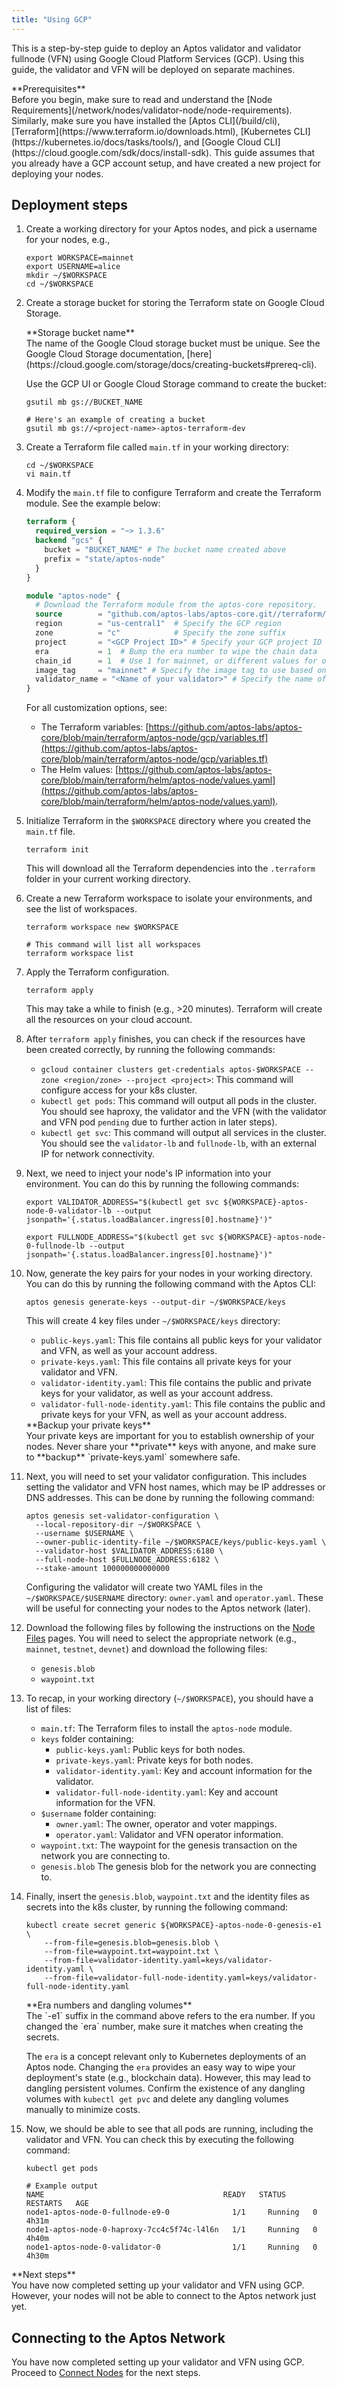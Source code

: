 ```yaml
---
title: "Using GCP"
---
```



This is a step-by-step guide to deploy an Aptos validator and validator fullnode (VFN) using Google Cloud Platform Services (GCP).
Using this guide, the validator and VFN will be deployed on separate machines.

<Aside type="caution">
  **Prerequisites** <br />
  Before you begin, make sure to read and understand the [Node Requirements](/network/nodes/validator-node/node-requirements). Similarly, make sure you have
  installed the [Aptos CLI](/build/cli),
  [Terraform](https://www.terraform.io/downloads.html),
  [Kubernetes CLI](https://kubernetes.io/docs/tasks/tools/),
  and [Google Cloud CLI](https://cloud.google.com/sdk/docs/install-sdk). This guide assumes that you already have a GCP
  account setup, and have created a new project for deploying your nodes.
</Aside>

## Deployment steps

1. Create a working directory for your Aptos nodes, and pick a username for your nodes, e.g.,

   ```shellscript filename="Terminal"
   export WORKSPACE=mainnet
   export USERNAME=alice
   mkdir ~/$WORKSPACE
   cd ~/$WORKSPACE
   ```

2. Create a storage bucket for storing the Terraform state on Google Cloud Storage.

   <Aside type="caution">
     **Storage bucket name**<br />
     The name of the Google Cloud storage bucket must be unique.
     See the Google Cloud Storage documentation, [here](https://cloud.google.com/storage/docs/creating-buckets#prereq-cli).
   </Aside>

   Use the GCP UI or Google Cloud Storage command to create the bucket:

   ```shellscript filename="Terminal"
   gsutil mb gs://BUCKET_NAME

   # Here's an example of creating a bucket
   gsutil mb gs://<project-name>-aptos-terraform-dev
   ```

3. Create a Terraform file called `main.tf` in your working directory:

   ```shellscript filename="Terminal"
   cd ~/$WORKSPACE
   vi main.tf
   ```

4. Modify the `main.tf` file to configure Terraform and create the Terraform module. See the example below:

   ```terraform filename="main.tf"
   terraform {
     required_version = "~> 1.3.6"
     backend "gcs" {
       bucket = "BUCKET_NAME" # The bucket name created above
       prefix = "state/aptos-node"
     }
   }

   module "aptos-node" {
     # Download the Terraform module from the aptos-core repository.
     source        = "github.com/aptos-labs/aptos-core.git//terraform/aptos-node/gcp"
     region        = "us-central1"  # Specify the GCP region
     zone          = "c"            # Specify the zone suffix
     project       = "<GCP Project ID>" # Specify your GCP project ID
     era           = 1  # Bump the era number to wipe the chain data
     chain_id      = 1  # Use 1 for mainnet, or different values for other networks.
     image_tag     = "mainnet" # Specify the image tag to use based on the network
     validator_name = "<Name of your validator>" # Specify the name of your validator
   }
   ```

   For all customization options, see:

   - The Terraform variables: [https://github.com/aptos-labs/aptos-core/blob/main/terraform/aptos-node/gcp/variables.tf](https://github.com/aptos-labs/aptos-core/blob/main/terraform/aptos-node/gcp/variables.tf)
   - The Helm values: [https://github.com/aptos-labs/aptos-core/blob/main/terraform/helm/aptos-node/values.yaml](https://github.com/aptos-labs/aptos-core/blob/main/terraform/helm/aptos-node/values.yaml).

5. Initialize Terraform in the `$WORKSPACE` directory where you created the `main.tf` file.

   ```shellscript filename="Terminal"
   terraform init
   ```

   This will download all the Terraform dependencies into the `.terraform` folder in your current working directory.

6. Create a new Terraform workspace to isolate your environments, and see the list of workspaces.

   ```shellscript filename="Terminal"
   terraform workspace new $WORKSPACE

   # This command will list all workspaces
   terraform workspace list
   ```

7. Apply the Terraform configuration.

   ```shellscript filename="Terminal"
   terraform apply
   ```

   This may take a while to finish (e.g., >20 minutes). Terraform will create all the resources on your cloud account.

8. After `terraform apply` finishes, you can check if the resources have been created correctly, by running the following commands:

   - `gcloud container clusters get-credentials aptos-$WORKSPACE --zone <region/zone> --project <project>`: This command will configure access for your k8s cluster.
   - `kubectl get pods`: This command will output all pods in the cluster. You should see haproxy, the
     validator and the VFN (with the validator and VFN pod `pending` due to further action in later steps).
   - `kubectl get svc`: This command will output all services in the cluster. You should see the
     `validator-lb` and `fullnode-lb`, with an external IP for network connectivity.

9. Next, we need to inject your node's IP information into your environment. You can do this by running the following commands:

   ```shellscript filename="Terminal"
   export VALIDATOR_ADDRESS="$(kubectl get svc ${WORKSPACE}-aptos-node-0-validator-lb --output jsonpath='{.status.loadBalancer.ingress[0].hostname}')"

   export FULLNODE_ADDRESS="$(kubectl get svc ${WORKSPACE}-aptos-node-0-fullnode-lb --output jsonpath='{.status.loadBalancer.ingress[0].hostname}')"
   ```

10. Now, generate the key pairs for your nodes in your working directory. You can do this by running
    the following command with the Aptos CLI:

    ```shellscript filename="Terminal"
    aptos genesis generate-keys --output-dir ~/$WORKSPACE/keys
    ```

    This will create 4 key files under `~/$WORKSPACE/keys` directory:

    - `public-keys.yaml`: This file contains all public keys for your validator and VFN, as well as your account address.
    - `private-keys.yaml`: This file contains all private keys for your validator and VFN.
    - `validator-identity.yaml`: This file contains the public and private keys for your validator, as well as your account address.
    - `validator-full-node-identity.yaml`: This file contains the public and private keys for your VFN, as well as your account address.

    <Aside type="caution">
      **Backup your private keys**<br />
      Your private keys are important for you to establish ownership of your nodes. Never share your **private** keys with anyone,
      and make sure to **backup** `private-keys.yaml` somewhere safe.
    </Aside>

11. Next, you will need to set your validator configuration. This includes setting the validator and VFN host names,
    which may be IP addresses or DNS addresses. This can be done by running the following command:

    ```shellscript filename="Terminal"
    aptos genesis set-validator-configuration \
      --local-repository-dir ~/$WORKSPACE \
      --username $USERNAME \
      --owner-public-identity-file ~/$WORKSPACE/keys/public-keys.yaml \
      --validator-host $VALIDATOR_ADDRESS:6180 \
      --full-node-host $FULLNODE_ADDRESS:6182 \
      --stake-amount 100000000000000

    ```

    Configuring the validator will create two YAML files in the `~/$WORKSPACE/$USERNAME` directory: `owner.yaml` and
    `operator.yaml`. These will be useful for connecting your nodes to the Aptos network (later).

12. Download the following files by following the instructions on the [Node Files](/network/nodes/configure/node-files-all-networks) pages.
    You will need to select the appropriate network (e.g., `mainnet`, `testnet`, `devnet`) and download the following files:

    - `genesis.blob`
    - `waypoint.txt`

13. To recap, in your working directory (`~/$WORKSPACE`), you should have a list of files:

    - `main.tf`: The Terraform files to install the `aptos-node` module.
    - `keys` folder containing:
      - `public-keys.yaml`: Public keys for both nodes.
      - `private-keys.yaml`: Private keys for both nodes.
      - `validator-identity.yaml`: Key and account information for the validator.
      - `validator-full-node-identity.yaml`: Key and account information for the VFN.
    - `$username` folder containing:
      - `owner.yaml`: The owner, operator and voter mappings.
      - `operator.yaml`: Validator and VFN operator information.
    - `waypoint.txt`: The waypoint for the genesis transaction on the network you are connecting to.
    - `genesis.blob` The genesis blob for the network you are connecting to.

14. Finally, insert the `genesis.blob`, `waypoint.txt` and the identity files as secrets into the k8s cluster,
    by running the following command:

    ```shellscript filename="Terminal"
    kubectl create secret generic ${WORKSPACE}-aptos-node-0-genesis-e1 \
        --from-file=genesis.blob=genesis.blob \
        --from-file=waypoint.txt=waypoint.txt \
        --from-file=validator-identity.yaml=keys/validator-identity.yaml \
        --from-file=validator-full-node-identity.yaml=keys/validator-full-node-identity.yaml
    ```

    <Aside type="caution">
      **Era numbers and dangling volumes** <br />
      The `-e1` suffix in the command above refers to the era number. If you changed the `era` number, make sure it matches
      when creating the secrets.

      The `era` is a concept relevant only to Kubernetes deployments of an Aptos node.
      Changing the `era` provides an easy way to wipe your deployment's state (e.g., blockchain data). However, this may
      lead to dangling persistent volumes. Confirm the existence of any dangling volumes with `kubectl get pvc`
      and delete any dangling volumes manually to minimize costs.
    </Aside>

15. Now, we should be able to see that all pods are running, including the validator and VFN. You can check this by
    executing the following command:

    ```shellscript filename="Terminal"
    kubectl get pods

    # Example output
    NAME                                        READY   STATUS    RESTARTS   AGE
    node1-aptos-node-0-fullnode-e9-0              1/1     Running   0          4h31m
    node1-aptos-node-0-haproxy-7cc4c5f74c-l4l6n   1/1     Running   0          4h40m
    node1-aptos-node-0-validator-0                1/1     Running   0          4h30m
    ```

<Aside type="caution">
  **Next steps** <br />
  You have now completed setting up your validator and VFN using GCP. However, your nodes will not be able to connect
  to the Aptos network just yet.
</Aside>

## Connecting to the Aptos Network

You have now completed setting up your validator and VFN using GCP. Proceed to [Connect Nodes](/network/nodes/validator-node/connect-nodes) for the next steps.
